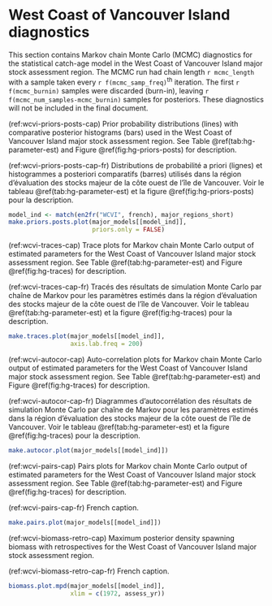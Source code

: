 # West Coast of Vancouver Island diagnostics

This section contains Markov chain Monte Carlo (MCMC) diagnostics for the
statistical catch-age model in the West Coast of Vancouver Island major stock assessment region.
The MCMC run had chain length `r mcmc_length`
with a sample taken every `r f(mcmc_samp_freq)`^th^ iteration.
The first `r f(mcmc_burnin)` samples were discarded (burn-in), 
leaving `r f(mcmc_num_samples-mcmc_burnin)` samples for posteriors.
These diagnostics will not be included in the final document.

(ref:wcvi-priors-posts-cap) Prior probability distributions (lines) with
comparative posterior histograms (bars) used in the West Coast of Vancouver Island major stock assessment region.
See Table \@ref(tab:hg-parameter-est) and Figure \@ref(fig:hg-priors-posts) for description.

(ref:wcvi-priors-posts-cap-fr) Distributions de probabilité a priori (lignes)
et histogrammes a posteriori comparatifs (barres) utilisés dans la région d’évaluation des stocks majeur de la côte ouest de l’île de Vancouver.
Voir le tableau \@ref(tab:hg-parameter-est) et la figure \@ref(fig:hg-priors-posts) pour la description.

```r
model_ind <- match(en2fr("WCVI", french), major_regions_short)
make.priors.posts.plot(major_models[[model_ind]],
                       priors.only = FALSE)
```

(ref:wcvi-traces-cap) Trace plots for Markov chain Monte Carlo output of
estimated parameters for the West Coast of Vancouver Island major stock assessment region.
See Table \@ref(tab:hg-parameter-est) and Figure \@ref(fig:hg-traces) for description.

(ref:wcvi-traces-cap-fr) Tracés des résultats de simulation Monte Carlo par chaîne de Markov pour les paramètres estimés
dans la région d’évaluation des stocks majeur de la côte ouest de l’île de Vancouver.
Voir le tableau \@ref(tab:hg-parameter-est) et la figure \@ref(fig:hg-traces) pour la description.

```r
make.traces.plot(major_models[[model_ind]],
                 axis.lab.freq = 200)
```

(ref:wcvi-autocor-cap) Auto-correlation plots for Markov chain Monte Carlo output of
estimated parameters for the West Coast of Vancouver Island major stock assessment region.
See Table \@ref(tab:hg-parameter-est) and Figure \@ref(fig:hg-traces) for description.

(ref:wcvi-autocor-cap-fr) Diagrammes d’autocorrélation des résultats de simulation Monte Carlo par chaîne de Markov pour les
paramètres estimés dans la région d’évaluation des stocks majeur de la côte ouest de l’île de Vancouver.
Voir le tableau \@ref(tab:hg-parameter-est) et la figure \@ref(fig:hg-traces) pour la description.

```r
make.autocor.plot(major_models[[model_ind]])
```

(ref:wcvi-pairs-cap) Pairs plots for Markov chain Monte Carlo output of
estimated parameters for the West Coast of Vancouver Island major stock assessment region.
See Table \@ref(tab:hg-parameter-est) and Figure \@ref(fig:hg-traces) for description.

(ref:wcvi-pairs-cap-fr) French caption.

```r
make.pairs.plot(major_models[[model_ind]])
```

(ref:wcvi-biomass-retro-cap) Maximum posterior density spawning biomass
with retrospectives for the West Coast of Vancouver Island major stock assessment region.

(ref:wcvi-biomass-retro-cap-fr) French caption.

```r
biomass.plot.mpd(major_models[[model_ind]],
                 xlim = c(1972, assess_yr))
```
